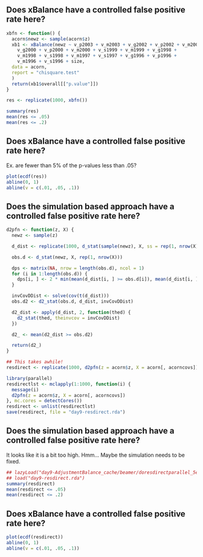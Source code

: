 ## Does xBalance have a controlled false positive rate here?

```r
xbfn <- function() {
  acorn$newz <- sample(acorn$z)
  xb1 <- xBalance(newz ~ v_p2003 + v_m2003 + v_g2002 + v_p2002 + v_m2002 + v_s2001 +
    v_g2000 + v_p2000 + v_m2000 + v_s1999 + v_m1999 + v_g1998 +
    v_m1998 + v_s1998 + v_m1997 + v_s1997 + v_g1996 + v_p1996 +
    v_m1996 + v_s1996 + size,
  data = acorn,
  report = "chisquare.test"
  )
  return(xb1$overall[["p.value"]])
}

res <- replicate(1000, xbfn())
```

```r
summary(res)
mean(res <= .05)
mean(res <= .2)
```

## Does xBalance have a controlled false positive rate here?

Ex. are fewer than 5% of the p-values less than .05?

```r
plot(ecdf(res))
abline(0, 1)
abline(v = c(.01, .05, .1))
```


## Does the simulation based approach have a controlled false positive rate here?


```r
d2pfn <- function(z, X) {
  newz <- sample(z)

  d_dist <- replicate(1000, d_stat(sample(newz), X, ss = rep(1, nrow(X))))

  obs.d <- d_stat(newz, X, rep(1, nrow(X)))

  dps <- matrix(NA, nrow = length(obs.d), ncol = 1)
  for (i in 1:length(obs.d)) {
    dps[i, ] <- 2 * min(mean(d_dist[i, ] >= obs.d[i]), mean(d_dist[i, ] <= obs.d[i]))
  }

  invCovDDist <- solve(cov(t(d_dist)))
  obs.d2 <- d2_stat(obs.d, d_dist, invCovDDist)

  d2_dist <- apply(d_dist, 2, function(thed) {
    d2_stat(thed, theinvcov = invCovDDist)
  })

  d2_ <- mean(d2_dist >= obs.d2)

  return(d2_)
}
```

```r
## This takes awhile!
resdirect <- replicate(1000, d2pfn(z = acorn$z, X = acorn[, acorncovs]))
```

```r
library(parallel)
resdirectlst <- mclapply(1:1000, function(i) {
  message(i)
  d2pfn(z = acorn$z, X = acorn[, acorncovs])
}, mc.cores = detectCores())
resdirect <- unlist(resdirectlst)
save(resdirect, file = "day9-resdirect.rda")
```

## Does the simulation based approach have a controlled false positive rate here?

It looks like it is a bit too high. Hmm... Maybe the simulation needs to be fixed.

```r
## lazyLoad("day9-AdjustmentBalance_cache/beamer/doresdirectparallel_5ec4fa8cdcbcf586138e928bc0f9fc0b")
## load("day9-resdirect.rda")
summary(resdirect)
mean(resdirect <= .05)
mean(resdirect <= .2)
```

## Does xBalance have a controlled false positive rate here?


```r
plot(ecdf(resdirect))
abline(0, 1)
abline(v = c(.01, .05, .1))
```

